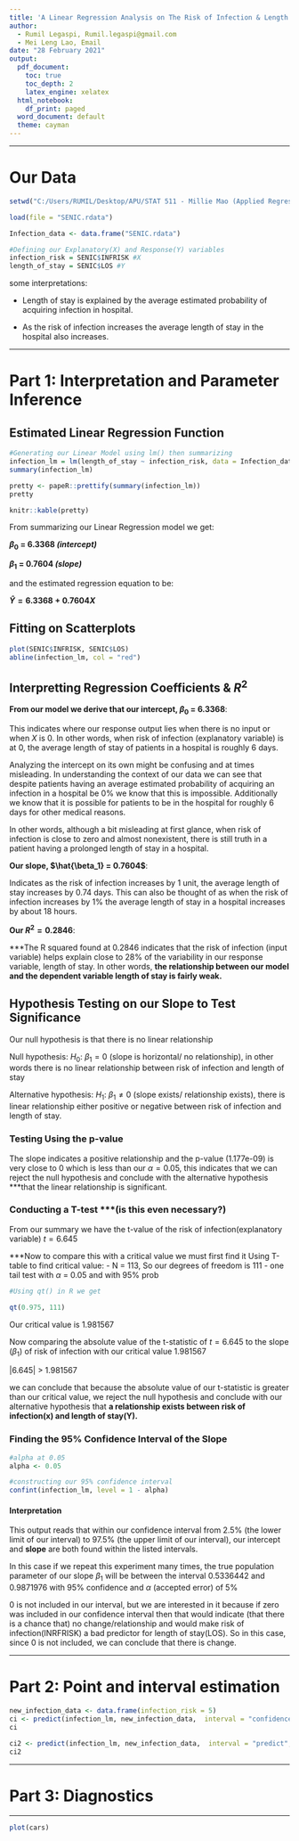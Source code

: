 ---
title: 'A Linear Regression Analysis on The Risk of Infection & Length of Stay in Hospitals'
author:
  - Rumil Legaspi, Rumil.legaspi@gmail.com
  - Mei Leng Lao, Email
date: "28 February 2021"
output:
  pdf_document:
    toc: true
    toc_depth: 2
    latex_engine: xelatex
  html_notebook: 
    df_print: paged
  word_document: default
  theme: cayman
---

---------------------------------------------------------------------

# __Our Data__


```{r}

setwd("C:/Users/RUMIL/Desktop/APU/STAT 511 - Millie Mao (Applied Regression Analysis)/Project 1/Project 1")

load(file = "SENIC.rdata")

Infection_data <- data.frame("SENIC.rdata")

#Defining our Explanatory(X) and Response(Y) variables
infection_risk = SENIC$INFRISK #X
length_of_stay = SENIC$LOS #Y
```
<p style="text-align: center;">
some interpretations:

- Length of stay is explained by the average estimated probability of acquiring infection in hospital. 

- As the risk of infection increases the average length of stay in the hospital also increases.
</p>

---------------------------------------------------------------------

# __Part 1: Interpretation and Parameter Inference__

## Estimated Linear Regression Function

```{r}
#Generating our Linear Model using lm() then summarizing
infection_lm = lm(length_of_stay ~ infection_risk, data = Infection_data)
summary(infection_lm)

pretty <- papeR::prettify(summary(infection_lm))
pretty

knitr::kable(pretty)

```


<div align="center">
From summarizing our Linear Regression model we get:

__$\beta_{0}$ = 6.3368 _(intercept)_ __

__$\beta_{1}$ = 0.7604 _(slope)_ __

and the estimated regression equation to be:

__$\hat{Y}= 6.3368 + 0.7604X$__
</div>

## Fitting on Scatterplots

```{r fig.align="center"}
plot(SENIC$INFRISK, SENIC$LOS)
abline(infection_lm, col = "red")
```
## Interpretting Regression Coefficients & $R^2$

__From our model we derive that our intercept, $\beta_{0}$ = 6.3368__:

This indicates where our response output lies when there is no input or when $X$ is 0. In other words, when risk of infection (explanatory variable) is at 0, the average length of stay of patients in a hospital is roughly 6 days. 

Analyzing the intercept on its own might be confusing and at times misleading. In understanding the context of our data we can see that despite patients having an average estimated probability of acquiring an infection in a hospital be 0% we know that this is impossible. Additionally we know that it is possible for patients to be in the hospital for roughly 6 days for other medical reasons.

In other words, although a bit misleading at first glance, when risk of infection is close to zero and almost nonexistent, there is still truth in a patient having a prolonged length of stay in a hospital.


__Our slope, $\hat{\beta_1} = 0.7604$__:

Indicates as the risk of infection increases by 1 unit, the average length of stay increases by 0.74 days. This can also be thought of as when the risk of infection increases by 1% the average length of stay in a hospital increases by about 18 hours.

__Our $R^2=0.2846$__:

***The R squared found at $0.2846$ indicates that the risk of infection (input variable) helps explain close to 28% of the variability in our response variable, length of stay. In other words, __the relationship between our model and the dependent variable length of stay is fairly weak.__


## Hypothesis Testing on our Slope to Test Significance

Our null hypothesis is that there is no linear relationship 

<div align="center">

Null hypothesis: ${H_0}$: $\beta_{1} = 0$ (slope is horizontal/ no relationship), in other words there is no linear relationship between risk of infection and length of stay

Alternative hypothesis: ${H_1}$: $\beta_{1} \neq 0$ (slope exists/ relationship exists), there is linear relationship either positive or negative between risk of infection and length of stay.
      
</div>

### Testing Using the p-value

The slope indicates a positive relationship and the p-value (1.177e-09) is very close to 0 which is less than our $\alpha =0.05$, this indicates that we can reject the null hypothesis and conclude with the alternative hypothesis ***that the linear relationship is significant.

### Conducting a T-test ***(is this even necessary?)

From our summary we have the t-value of the risk of infection(explanatory variable) $t= 6.645$

***Now to compare this with a critical value we must first find it
 Using T-table to find critical value:
 - N = 113, So our degrees of freedom is 111
 - one tail test with $\alpha$ = 0.05 and with 95% prob


```{r}
#Using qt() in R we get

qt(0.975, 111)
```
Our critical value is 1.981567

Now comparing the absolute value of the t-statistic of $t= 6.645$ to the slope ($\beta_{1}$) of risk of infection with our critical value 1.981567 

<div align="center">
      
  |6.645| > 1.981567    
      
</div>

we can conclude that because the absolute value of our t-statistic is greater than our critical value, we reject the null hypothesis and conclude with our alternative hypothesis that __a relationship exists between risk of infection(x) and length of stay(Y).__


### Finding the 95% Confidence Interval of the Slope

```{r}
#alpha at 0.05
alpha <- 0.05

#constructing our 95% confidence interval
confint(infection_lm, level = 1 - alpha)
```
#### Interpretation

This output reads that within our confidence interval from 2.5% (the lower limit of our interval) to 97.5% (the upper limit of our interval), our intercept and __slope__ are both found within the listed intervals.

In this case if we repeat this experiment many times, the true population parameter of our slope $\beta_{1}$  will be between the interval 0.5336442 and 0.9871976 with 95% confidence and $\alpha$ (accepted error) of 5%

0 is not included in our interval, but we are interested in it because if zero was included in our confidence interval then that would indicate (that there is a chance that) no change/relationship and would make risk of infection(INRFRISK) a bad predictor for length of stay(LOS). So in this case, since 0 is not included, we can conclude that there is change. 

---------------------------------------------------------------------

# __Part 2: Point and interval estimation__

```{r}
new_infection_data <- data.frame(infection_risk = 5)
ci <- predict(infection_lm, new_infection_data,  interval = "confidence", level = 1 - alpha )
ci
```


```{r}
ci2 <- predict(infection_lm, new_infection_data,  interval = "predict", level = 1 - alpha )
ci2
```


---------------------------------------------------------------------

# __Part 3: Diagnostics__








---------------------------------------------------------------------
```{r}
plot(cars)
```


